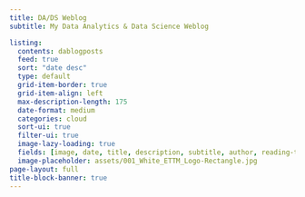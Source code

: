 ```yaml
---
title: DA/DS Weblog
subtitle: My Data Analytics & Data Science Weblog

listing:
  contents: dablogposts
  feed: true
  sort: "date desc"
  type: default
  grid-item-border: true
  grid-item-align: left
  max-description-length: 175
  date-format: medium
  categories: cloud
  sort-ui: true
  filter-ui: true
  image-lazy-loading: true
  fields: [image, date, title, description, subtitle, author, reading-time, file-modified, reading-time, categories]
  image-placeholder: assets/001_White_ETTM_Logo-Rectangle.jpg
page-layout: full
title-block-banner: true
---
```


